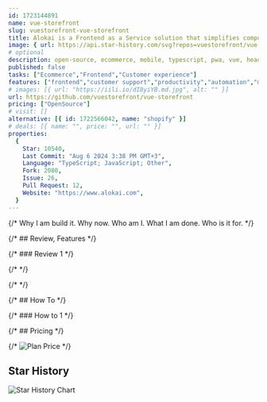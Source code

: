 ```yaml
---
id: 1723144891
name: vue-storefront
slug: vuestorefront-vue-storefront
title: Alokai is a Frontend as a Service solution that simplifies composable commerce. It connects all the technologies needed to build and deploy fast & scalable ecommerce frontends. It guides merchants to deliver exceptional customer experiences quickly and easily.
image: { url: https://api.star-history.com/svg?repos=vuestorefront/vue-storefront }
# optional
description: open-source, ecommerce, mobile, typescript, pwa, vue, headless, storefront, nuxt, magento, magento2, shopify, shopware, ecommerce-platform, e-commerce, commercetools, vue-storefront, vue3, integrations-team, headless-commerce,  ,
published: false
tasks: ["Ecommerce","Frontend","Customer experience"]
features: ["frontend","customer support","productivity","automation","management","workflow","collaboration"]
# images: [{ url: "https://iili.io/dI8yiYB.md.jpg", alt: "" }]
url: https://github.com/vuestorefront/vue-storefront
pricing: ["OpenSource"]
# visit: []
alternative: [{ id: 1722566042, name: "shopify" }]
# deals: [{ name: "", price: "", url: "" }]
properties:
  {
    Star: 10540,
    Last Commit: "Aug 6 2024 3:38 PM GMT+3",
    Language: "TypeScript; JavaScript; Other",
    Fork: 2080,
    Issue: 26,
    Pull Request: 12,
    Website: "https://www.alokai.com",
  }
---
```


{/* Why I am build it. Why now. Who am I. What I am done. Who is it for. */}

{/* ## Review, Features */}

{/* ### Review 1 */}

{/* <DetailYoutube videoId="" startTime={0} /> */}

{/* <Twitters ids=[] /> */}

{/* ## How To */}

{/* ### How to 1 */}

{/* ## Pricing */}

{/* <Img src="" alt="Plan Price" /> */}

## Star History

![Star History Chart](https://api.star-history.com/svg?repos=vuestorefront/vue-storefront)
